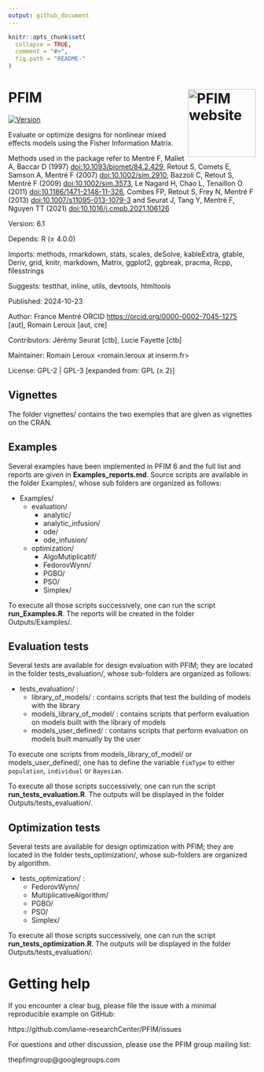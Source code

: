 ```yaml
---
output: github_document
---
```


```r
knitr::opts_chunk$set(
  collapse = TRUE,
  comment = "#>",
  fig.path = "README-"
)
```



# PFIM <a href="http://www.pfim.biostat.fr/"><img src="hex-PFIM.png" align="right" height="138" alt="PFIM website" /></a>
[![Version](https://img.shields.io/badge/Version-6.0.2-blue.svg)](https://github.com/yourusername/yourrepository)

Evaluate or optimize designs for nonlinear mixed effects models using the Fisher Information Matrix. 

Methods used in the package refer to Mentré F, Mallet A, Baccar D (1997) <doi:10.1093/biomet/84.2.429>, Retout S, Comets E, Samson A, Mentré F (2007) <doi:10.1002/sim.2910>, Bazzoli C, Retout S, Mentré F (2009) <doi:10.1002/sim.3573>, Le Nagard H, Chao L, Tenaillon O (2011) <doi:10.1186/1471-2148-11-326>, Combes FP, Retout S, Frey N, Mentré F (2013) <doi:10.1007/s11095-013-1079-3> and Seurat J, Tang Y, Mentré F, Nguyen TT (2021) <doi:10.1016/j.cmpb.2021.106126>

Version:	6.1

Depends:	R (≥ 4.0.0)

Imports:	methods, rmarkdown, stats, scales, deSolve, kableExtra, gtable, Deriv, grid, knitr, markdown, Matrix, ggplot2, ggbreak, pracma, 
Rcpp, filesstrings

Suggests:	testthat, inline, utils, devtools, htmltools

Published:	2024-10-23

Author:	France Mentré ORCID <https://orcid.org/0000-0002-7045-1275> [aut], Romain Leroux [aut, cre]

Contributors: Jérémy Seurat [ctb], Lucie Fayette [ctb]

Maintainer:	Romain Leroux <romain.leroux at inserm.fr>

License:	GPL-2 | GPL-3 [expanded from: GPL (≥ 2)]

## Vignettes

The folder vignettes/ contains the two exemples that are given as vignettes on the CRAN.


## Examples

Several examples have been implemented in PFIM 6 and the full list and reports are given in **Examples_reports.md**. Source scripts are available in the folder Examples/, whose sub folders are organized as follows:

* Examples/
  * evaluation/
    * analytic/
    * analytic_infusion/
    * ode/
    * ode_infusion/
  * optimization/
  	* AlgoMutiplicatif/
    * FedorovWynn/ 
  	* PGBO/
  	* PSO/
  	* Simplex/

To execute all those scripts successively, one can run the script **run_Examples.R**. The reports will be created in the folder Outputs/Examples/.



## Evaluation tests

Several tests are available for design evaluation with PFIM; they are located in the folder tests_evaluation/, whose sub-folders are organized as follows:

* tests_evaluation/ : 
	* library_of_models/ : contains scripts that test the building of models with the library 
	* models_library_of_model/ : contains scripts that perform evaluation on models built with the library of models
	* models_user_defined/ : contains scripts that perform evaluation on models built manually by the user

To execute one scripts from models_library_of_model/ or  models_user_defined/, one has to define the variable `fimType` to either `population`, `individual` or `Bayesian`.

To execute all those scripts successively, one can run the script **run_tests_evaluation.R**. The outputs will be displayed in the folder Outputs/tests_evaluation/.

## Optimization tests

Several tests are available for design optimization with PFIM; they are located in the folder tests_optimization/, whose sub-folders are organized by algorithm.

* tests_optimization/ : 
	* FedorovWynn/ 
	* MultiplicativeAlgorithm/
	* PGBO/
	* PSO/
	* Simplex/
   
To execute all those scripts successively, one can run the script **run_tests_optimization.R**. The outputs will be displayed in the folder Outputs/tests_evaluation/.


# Getting help

If you encounter a clear bug, please file the issue with a minimal reproducible example on GitHub:

https://github.com/iame-researchCenter/PFIM/issues

For questions and other discussion, please use the PFIM group mailing list:

thepfimgroup@googlegroups.com